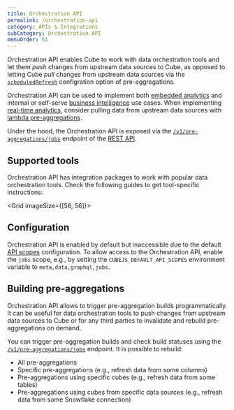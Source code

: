 ```yaml
---
title: Orchestration API
permalink: /orchestration-api
category: APIs & Integrations
subCategory: Orchestration API
menuOrder: 61
---
```


Orchestration API enables Cube to work with data orchestration tools and let
them _push_ changes from upstream data sources to Cube, as opposed to
letting Cube _pull_ changes from upstream data sources via the
[`scheduledRefresh`][ref-scheduled-refresh] configration option of
pre-aggregations.

<Diagram src="https://ucarecdn.com/edfc0423-b1f9-4917-989b-be766caa7d9e/" />

Orchestration API can be used to implement both [embedded analytics][cube-ea]
and internal or self-serve [business intelligence][cube-issbi] use cases.
When implementing [real-time analytics][cube-rta], consider pulling data from
upstream data sources with [lambda pre-aggregations][ref-lambda-pre-aggs].

Under the hood, the Orchestration API is exposed via the
[`/v1/pre-aggregations/jobs`][ref-ref-jobs-endpoint] endpoint of the
[REST API][ref-rest-api].

## Supported tools

Orchestration API has integration packages to work with popular data
orchestration tools. Check the following guides to get tool-specific
instructions:

<Grid imageSize={[56, 56]}>
  <GridItem
    url="orchestration-api/airflow"
    imageUrl="https://static.cube.dev/icons/airflow.svg"
    title="Apache Airflow"
  />
  <GridItem
    url="orchestration-api/prefect"
    imageUrl="https://static.cube.dev/icons/prefect.svg"
    title="Prefect"
  />
</Grid>

## Configuration

Orchestration API is enabled by default but inaccessible due to the default
[API scopes][ref-api-scopes] configuration. To allow access to the
Orchestration API, enable the `jobs` scope, e.g., by setting the
`CUBEJS_DEFAULT_API_SCOPES` environment variable to `meta,data,graphql,jobs`.

## Building pre-aggregations

Orchestration API allows to trigger pre-aggregation builds programmatically.
It can be useful for data orchestration tools to push changes from upstream
data sources to Cube or for any third parties to invalidate and rebuild
pre-aggregations on demand.

You can trigger pre-aggregation builds and check build statuses using the
[`/v1/pre-aggregations/jobs`][ref-ref-jobs-endpoint] endpoint. It is possible
to rebuild:

- All pre-aggregations
- Specific pre-aggregations (e.g., refresh data from some columns)
- Pre-aggregations using specific cubes (e.g., refresh data from some tables)
- Pre-aggregations using cubes from specific data sources (e.g., refresh data
from some Snowflake connection)

[ref-scheduled-refresh]: /schema/reference/pre-aggregations#parameters-scheduled-refresh
[cube-ea]: https://cube.dev/use-cases/embedded-analytics
[cube-issbi]: https://cube.dev/use-cases/semantic-layer
[cube-rta]: https://cube.dev/use-cases/real-time-analytics
[ref-lambda-pre-aggs]: /caching/pre-aggregations/lambda-pre-aggregations
[ref-rest-api]: /http-api/rest
[ref-api-scopes]: /http-api/rest#configuration-api-scopes
[ref-ref-jobs-endpoint]: /rest-api#v-1-pre-aggregations-jobs
